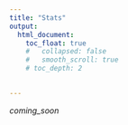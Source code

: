 ```yaml
---
title: "Stats"
output:
  html_document:
    toc_float: true
    #   collapsed: false
    #   smooth_scroll: true
    # toc_depth: 2

    
---
```

_coming_soon_
<!-- Last update: "`r Sys.Date()`" -->

<!-- These notes in Statistics are for the visual thinker who finds comfort in formulas, or would like to. -->
<!-- The following topics are covered in this page: -->

<!-- ### 1. Hypothesis testing -->
<!-- ### 2. Futility analysis in adaptive trial designs -->

<!-- *** -->

<!-- # ```{r, echo = FALSE, eval = TRUE, results='hide'} -->
<!-- # library(ggplot2) -->
<!-- # library(dplyr) -->
<!-- # library(flextable) -->
<!-- # ``` -->


<!-- ### 1. Hypothesis Testing is about Statistical evidence -->

<!-- The general idea is that hypothesis testing is running a controlled experiment. An experiment is a real life simulation of action and measurable consequences. Its design measures the relationship between between intervention or non-intervention and results. -->

<!-- There are three steps to hypothesis testing -->

<!-- ##### 1.1 making initial assumption/s -->

<!-- ##### 1.2 collecting the evidence -->

<!-- ##### 1.3 based on evidence, decide whether or not to reject the initial assumption -->


<!-- ### Statistical evidence  -->

<!-- It is helpful to visualise the meaning of statistical evidence, and allocating meanings of alpha, beta, type I-II errors and power under the relevant curve. -->

<!-- Statistical evidence is an idea that positive or negative results of the experiment are aggregated in a hypothetical manner such that if the null hypothesis is true, and we accept the null hypothesis, we allow at most, "alpha percentage" of experiments, e.g. 5% or 5 out of 100 hypothetical experiments to have positive results, even though we did not see this result.  -->

<!-- If the alternative hypothesis is true, statistical evidence looks like this : if the alternative hypothesis is true, and we accept the alternative hypothesis, we allow at most, "1- beta percentage" of experiments, e.g. 80% or 80 out of 100 hypothetical experiments to detect a positive result, even though we did not see this result. -->

<!-- *** -->

<!-- #### Making initial assumptions -->

<!-- We pre-set our assumptions or boundaries of when we would declare an effect significant or not. In the pharma industry, this can liken to the efficacy of a molecule (medicine).  -->

<!-- Where it is not efficacious and efficacious must be defined. An example could be the survival time between placebo and a novel drug group. The event of interest is death - Which group could live longer, or have a more delayed time to event ? Hopefully it would be due to the novel drug. We assume the survival trajectories will differ by a favourable hazard ratio (the hazard rate of the treatment group divided by the placebo group). We assume that the novel drug is that good, that it affords a hazard ratio of 0.5 at a pre-set median. Why median ? We chose a time point to compare two survival curves and it does not have to be a median, however, could be a meaningful time point for the disease or a time horizon meaninful in a competitive landscape. What is the meaning of a hazard ratio of 0.5 ? It means that the hazard rate of the novel drug group is half of that of the placebo or comparitor, making the ratio 0.5 (It could be interpreted as : The novel drug is assumed to have a hazard rate of 0.5 versus 1 in the placebo group). -->

<!-- The time point is only significant to the decision makers of the drug maker, but we will not define it in this example. -->

<!-- For example, for a time-to-event endpoint, at a meaningful time point our assumptions are as follows : -->

<!--  $$H_{0} :  S_{placebo}(x) = S_{novel \space drug}(x) $$  -->
<!--  $$H_{1} :  S_{placebo}(x) ≠ S_{novel \space drug}(x) $$ -->
<!-- Notice the dis-equality sign gives us a clue that the hypothesis testing is two-sided. This is also an assumption, that the difference between both survival curves is that the hazard ratio is not the same.  -->

<!--  Allowed type I error is 5% : -->

<!--  $$\alpha = 0.05,  \space two \space sided$$ -->
<!-- What is the type I error ? It is precisely defined by. You may remember this table : -->

<!-- ```{r, echo = FALSE} -->
<!-- data.frame( `DecisionvTruth`= c("Reject Ho", "Accept Ho"), -->
<!--             `Ho_true` = c("alpha or type I error", "1-Beta or power (correct decision)"), -->
<!--             `Ho_false` = c("1-alpha (correct decision)", "Beta or type II error")) -> dec -->

<!-- flextable::flextable(dec) -->
<!-- ``` -->

<!-- Something that I feel textbooks skip is first introduce alpha and beta as rates of acceptable error rates when the null hypothesis is true or false, respectively. When an incorrect decision is taken given truth, alpha and beta respectively become quantitative description of the incorrect decision, or simply, error rates, as seen in Statistical evidence in section 2. -->

<!-- #### 2. collecting evidence -->

<!-- In the context of novel drug discovery, the protocol of how the experiment is performed which includes strict inclusion and exclusion criteria is how the evidence should be collected. In survival endpoints, this is the expected number of events. Experiments can halt earlier due to ethical and feasibility reasons. Experiments can also have interim analysis for efficacy or futility or both. The former will affect the cumulative alpha and the latter on cumulative beta spent for the mere action of looking at the unblinded data.  -->

<!-- #### 3. after data is collected, make a final decision. -->

<!-- Assuming no interim or interim analyses for efficacy, futility or both, a final decision is made after the number of events have been observed, or earlier if the experiment is halted for the afore mentioned reasons.  -->

<!-- *** -->

<!-- #### 2. On Futility Analysis in adaptive trials design, we will explore the following -->

<!-- <!-- ### 1. Basic notations --> 

<!-- <!-- ### 2. How to choose a futility boundary (conditional power) --> 

<!-- <!-- ### 3. Trade offs --> 

<!-- Let's assume we run a trial with any number of interim futility analysis. While keeping the same example as above, let's have a look at some notations. -->
<!-- Z score being the converted score from hazards ratio to the normally distributed support of X.  -->

<!-- We reject the null hypothesis when we observe the following : -->

<!-- $$ P( |Z_{observed\space at \space IA}| > Z_{futility \space boundary \space} ) $$  -->
<!-- We accept the null hypothesis otherwise.  -->


<!-- ## The following are important definitions. -->

<!-- The probability to stop at interim for futility is the probability to stop under $$H_0$$, that is : (is this the exit probability) -->

<!-- $$ P_{H0} ( |Z_{observed\space at \space IA}| > Z_{futility \space boundary \space at \space IA} ) (1)$$ -->
<!-- The probability to continue at interim for futility is the probability to continue under $$H_0$$, is 1- the equation above (1), that is, the probability to obtain an interim result that does not stop the trial e.g. when the $$Z$$ score does not cross the futility boundary and renders the trial promising enough to continue: -->

<!-- $$ P_{H0} ( |Z_{observed\space at \space IA}| < Z_{futility \space boundary \space at \space IA} ) $$  -->
<!-- The probability of false continue, or probability of having a negative trial at the end but not having stopped at the IA can be viewed from the perspective of the $$H_0$$. -->

<!-- $$ P_{H_0} (\space |Z_{observed\space at \space IA}| > Z_{futility \space boundary \space at \space IA} \space ) $$  -->

<!-- The probability of false stop, or probability of having a positive trial in the end but having stopped at the IA can be viewed from the perspective of the $$H_1$$: -->

<!-- $$ P_{H_1} (\space |Z_{observed\space at \space IA}| < Z_{futility \space boundary \space at \space IA} \space) $$  -->

<!-- The MDD (Minimal Detectable Difference) is defined as  -->

<!-- $$ min( \space Z_{\space interim \space or \space final} \space Z_{stage} < Z_{boundary} \space) $$ -->

<!-- The power at Interim (Conditional Power) and Overall power Final : -->

<!-- Conditional Power : The probability that the final result will be positive given the data at interim at the planned final sample size. This probability is known as conditional power because it is conditional on the data obtained to that point. -->

<!-- $$ P(\space Z_{observed\space at \space final} < Z_{futility \space boundary \space at \space interim \space or \space final} \space | \space H_{1} ) $$  -->

<!-- Overall power: The overall power is the probability to have a positive study at the final analysis and continuation at the futility under $H1$. It is defined as: -->

<!--  $$ -->
<!-- P(|Z| > t, Z_{FA} > t_{FA}) -->
<!-- $$ -->

<!-- <!-- ##### References --> 













